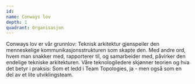 ```yaml
---
id:
name: Conways lov
depth: 1
quadrant: Organisasjon
---
```


Conways lov er vår grunnlov: Teknisk arkitektur gjenspeiler den menneskelige kommunikasjonsstrukturen som skapte den.
Med andre ord, hvem man snakker med, rapporterer til, og samarbeider med, påvirker den endelige tekniske arkitekturen.
Våre teknologiledere skjønner teorien og hva det betyr i praksis: Som et ledd i Team Topologies, ja - men også som en del av et lite utviklingsteam.
